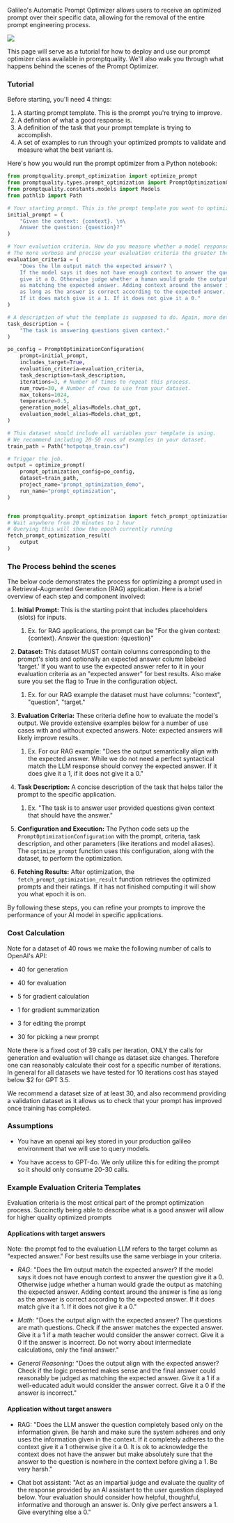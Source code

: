 Galileo's Automatic Prompt Optimizer allows users to receive an optimized prompt over their specific data, allowing for the removal of the entire prompt engineering process.

![](/images/prompt-optimization-overview.png)

This page will serve as a tutorial for how to deploy and use our prompt optimizer class available in promptquality. We'll also walk you through what happens behind the scenes of the Prompt Optimizer.

### Tutorial

Before starting, you'll need 4 things:

1. A starting prompt template. This is the prompt you're trying to improve.
2. A definition of what a good response is.
3. A definition of the task that your prompt template is trying to accomplish.
4. A set of examples to run through your optimized prompts to validate and measure what the best variant is.

Here's how you would run the prompt optimizer from a Python notebook:

```py
from promptquality.prompt_optimization import optimize_prompt
from promptquality.types.prompt_optimization import PromptOptimizationConfiguration
from promptquality.constants.models import Models
from pathlib import Path

# Your starting prompt. This is the prompt template you want to optimize.
initial_prompt = (
    "Given the context: {context}. \n\
    Answer the question: {question}?"
)

# Your evaluation criteria. How do you measure whether a model response is good or bad?
# The more verbose and precise your evaluation criteria the greater the improvements.
evaluation_criteria = (
    "Does the llm output match the expected answer? \
    If the model says it does not have enough context to answer the question \
    give it a 0. Otherwise judge whether a human would grade the output \
    as matching the expected answer. Adding context around the answer is fine \
    as long as the answer is correct according to the expected answer. \
    If it does match give it a 1. If it does not give it a 0."
)

# A description of what the template is supposed to do. Again, more detail is better here.
task_description = (
    "The task is answering questions given context."
)

po_config = PromptOptimizationConfiguration(
    prompt=initial_prompt,
    includes_target=True,
    evaluation_criteria=evaluation_criteria,
    task_description=task_description,
    iterations=3, # Number of times to repeat this process.
    num_rows=30, # Number of rows to use from your dataset.
    max_tokens=1024,
    temperature=0.5,
    generation_model_alias=Models.chat_gpt,
    evaluation_model_alias=Models.chat_gpt,
)

# This dataset should include all variables your template is using.
# We recommend including 20-50 rows of examples in your dataset.
train_path = Path("hotpotqa_train.csv")

# Trigger the job.
output = optimize_prompt(
    prompt_optimization_config=po_config,
    dataset=train_path,
    project_name="prompt_optimization_demo",
    run_name="prompt_optimization",
)


from promptquality.prompt_optimization import fetch_prompt_optimization_result
# Wait anywhere from 20 minutes to 1 hour
# Querying this will show the epoch currently running
fetch_prompt_optimization_result(
    output
)
```

### The Process behind the scenes

The below code demonstrates the process for optimizing a prompt used in a Retrieval-Augmented Generation (RAG) application. Here is a brief overview of each step and component involved:

1.  **Initial Prompt:** This is the starting point that includes placeholders (slots) for inputs.

    1.  Ex. for RAG applications, the prompt can be "For the given context: {context}. Answer the question: {question}"

2.  **Dataset:** This dataset MUST contain columns corresponding to the prompt's slots and optionally an expected answer column labeled 'target.' If you want to use the expected answer refer to it in your evaluation criteria as an "expected answer" for best results. Also make sure you set the flag to True in the configuration object.

    1.  Ex. for our RAG example the dataset must have columns: "context", "question", "target."

3.  **Evaluation Criteria:** These criteria define how to evaluate the model's output. We provide extensive examples below for a number of use cases with and without expected answers. Note: expected answers will likely improve results.

    1.  Ex. For our RAG example: "Does the output semantically align with the expected answer. While we do not need a perfect syntactical match the LLM response should convey the expected answer. If it does give it a 1, if it does not give it a 0."

4.  **Task Description:** A concise description of the task that helps tailor the prompt to the specific application.

    1.  Ex. "The task is to answer user provided questions given context that should have the answer."

5.  **Configuration and Execution:** The Python code sets up the `PromptOptimizationConfiguration` with the prompt, criteria, task description, and other parameters (like iterations and model aliases). The `optimize_prompt` function uses this configuration, along with the dataset, to perform the optimization.

6.  **Fetching Results:** After optimization, the `fetch_prompt_optimization_result` function retrieves the optimized prompts and their ratings. If it has not finished computing it will show you what epoch it is on.

By following these steps, you can refine your prompts to improve the performance of your AI model in specific applications.

### Cost Calculation

Note for a dataset of 40 rows we make the following number of calls to OpenAI's API:

- 40 for generation

- 40 for evaluation

- 5 for gradient calculation

- 1 for gradient summarization

- 3 for editing the prompt

- 30 for picking a new prompt

Note there is a fixed cost of 39 calls per iteration, ONLY the calls for generation and evaluation will change as dataset size changes. Therefore one can reasonably calculate their cost for a specific number of iterations. In general for all datasets we have tested for 10 iterations cost has stayed below $2 for GPT 3.5.

We recommend a dataset size of at least 30, and also recommend providing a validation dataset as it allows us to check that your prompt has improved once training has completed.

### Assumptions

- You have an openai api key stored in your production galileo environment that we will use to query models.

- You have access to GPT-4o. We only utilize this for editing the prompt so it should only consume 20-30 calls.

### Example Evaluation Criteria Templates

Evaluation criteria is the most critical part of the prompt optimization process. Succinctly being able to describe what is a good answer will allow for higher quality optimized prompts

#### Applications with target answers

Note: the prompt fed to the evaluation LLM refers to the target column as "expected answer." For best results use the same verbiage in your criteria.

- _RAG_: "Does the llm output match the expected answer? If the model says it does not have enough context to answer the question give it a 0. Otherwise judge whether a human would grade the output as matching the expected answer. Adding context around the answer is fine as long as the answer is correct according to the expected answer. If it does match give it a 1. If it does not give it a 0."

- _Math:_ "Does the output align with the expected answer? The questions are math questions. Check if the answer matches the expected answer. Give it a 1 if a math teacher would consider the answer correct. Give it a 0 if the answer is incorrect. Do not worry about intermediate calculations, only the final answer."

- _General Reasoning:_ "Does the output align with the expected answer? Check if the logic presented makes sense and the final answer could reasonably be judged as matching the expected answer. Give it a 1 if a well-educated adult would consider the answer correct. Give it a 0 if the answer is incorrect."

#### Application without target answers

- RAG: "Does the LLM answer the question completely based only on the information given. Be harsh and make sure the system adheres and only uses the information given in the context. If it completely adheres to the context give it a 1 otherwise give it a 0. It is ok to acknowledge the context does not have the answer but make absolutely sure that the answer to the question is nowhere in the context before giving a 1. Be very harsh."

- Chat bot assistant: "Act as an impartial judge and evaluate the quality of the response provided by an AI assistant to the user question displayed below. Your evaluation should consider how helpful, thoughtful, informative and thorough an answer is. Only give perfect answers a 1. Give everything else a 0."
